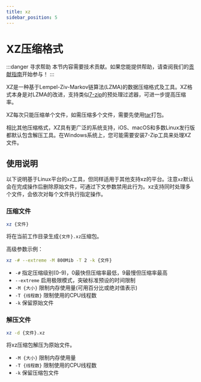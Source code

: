 ```yaml
---
title: xz
sidebar_position: 5
---
```


# XZ压缩格式

:::danger 寻求帮助
本节内容需要技术贡献。如果您能提供帮助，请查阅我们的[贡献指南](../contribution-guide.mdx)开始参与！
:::

XZ是一种基于Lempel-Ziv-Markov链算法(LZMA)的数据压缩格式及工具。XZ格式本身是对LZMA的改进，支持类似[7-zip](../data/7z.mdx)的预处理过滤器，可进一步提高压缩率。

XZ每次只能压缩单个文件，如需压缩多个文件，需要先使用[tar](./tar.mdx)打包。

相比其他压缩格式，XZ具有更广泛的系统支持，iOS、macOS和多数Linux发行版都默认包含解压工具。在Windows系统上，您可能需要安装7-Zip工具来处理XZ文件。

## 使用说明
以下说明基于Linux平台的`xz`工具，但同样适用于其他支持xz的平台。注意`xz`默认会在完成操作后删除原始文件，可通过下文参数禁用此行为。xz支持同时处理多个文件，会依次对每个文件执行指定操作。

### 压缩文件
```bash
xz {文件}
```
将在当前工作目录生成`{文件}.xz`压缩包。

高级参数示例：
```bash
xz -# --extreme -M 800Mib -T 2 -k {文件}
```

- `-#` 指定压缩级别(0-9)，0最快但压缩率最低，9最慢但压缩率最高
- `--extreme` 启用极限模式，突破标准预设的时间限制
- `-M {大小}` 限制内存使用量(可用百分比或绝对值表示)
- `-T {线程数}` 限制使用的CPU线程数
- `-k` 保留原始文件

### 解压文件
```bash
xz -d {文件}.xz
```
将xz压缩包解压为原始文件。

- `-M {大小}` 限制内存使用量
- `-T {线程数}` 限制使用的CPU线程数
- `-k` 保留压缩包文件